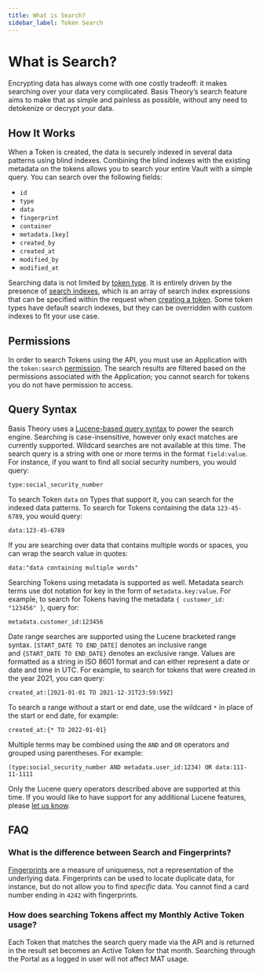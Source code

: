 ```yaml
---
title: What is Search?
sidebar_label: Token Search
---
```


# What is Search?

Encrypting data has always come with one costly tradeoff: it makes searching over your data very complicated.
Basis Theory’s search feature aims to make that as simple and painless as possible, without any need to detokenize or
decrypt your data.

## How It Works

When a Token is created, the data is securely indexed in several data patterns using blind indexes. Combining the
blind indexes with the existing metadata on the tokens allows you to search your entire Vault with a simple query.
You can search over the following fields:

- `id`
- `type`
- `data`
- `fingerprint`
- `container`
- `metadata.[key]`
- `created_by`
- `created_at`
- `modified_by`
- `modified_at`

Searching data is not limited by [token type](/docs/api/tokens/token-types). It is entirely driven by the presence of [search indexes](/docs/expressions/search-indexes), which is an array of search index expressions that can be specified within the request when [creating a token](/docs/api/tokens#create-token). Some token types have default search indexes, but they can be overridden with custom indexes to fit your use case.

## Permissions

In order to search Tokens using the API, you must use an Application with the `token:search`
[permission](/docs/api/applications/permissions#permission-types). The search results are filtered based on the
permissions associated with the Application; you cannot search for tokens you do not have permission to access.

## Query Syntax

Basis Theory uses a [Lucene-based query syntax](http://www.lucenetutorial.com/lucene-query-syntax.html) to power the
search engine. Searching is case-insensitive, however only exact matches are currently supported. Wildcard searches are
not available at this time. The search query is a string with one or more terms in the format `field:value`.
For instance, if you want to find all social security numbers, you would query:

```
type:social_security_number
```

To search Token `data` on Types that support it, you can search for the indexed data patterns. To search for Tokens
containing the data `123-45-6789`, you would query:

```
data:123-45-6789
```

If you are searching over data that contains multiple words or spaces, you can wrap the search value in quotes:

```
data:"data containing multiple words"
```

Searching Tokens using metadata is supported as well. Metadata search terms use dot notation for key in the form
of `metadata.key:value`. For example, to search for Tokens having the metadata `{ customer_id: "123456" }`, query for:

```
metadata.customer_id:123456
```

Date range searches are supported using the Lucene bracketed range syntax. `[START_DATE TO END_DATE]` denotes an
inclusive range and `{START_DATE TO END_DATE}` denotes an exclusive range. Values are formatted as a string in
ISO 8601 format and can either represent a date or date and time in UTC. For example, to search for tokens that were
created in the year 2021, you can query:

```
created_at:[2021-01-01 TO 2021-12-31T23:59:59Z]
```

To search a range without a start or end date, use the wildcard `*` in place of the start or end date, for example:

```
created_at:{* TO 2022-01-01}
```

Multiple terms may be combined using the `AND` and `OR` operators and grouped using parentheses. For example:

```
(type:social_security_number AND metadata.user_id:1234) OR data:111-11-1111
```

Only the Lucene query operators described above are supported at this time. If you would like to have support for any
additional Lucene features, please [let us know](mailto:support@basistheory.com?subject=Token).

## FAQ

### What is the difference between Search and Fingerprints?

[Fingerprints](/docs/concepts/what-are-tokens#fingerprinting) are a measure of uniqueness,
not a representation of the underlying data. Fingerprints can be used to locate duplicate data, for instance, but do not
allow you to find _specific_ data. You cannot find a card number ending in `4242` with fingerprints.

### How does searching Tokens affect my Monthly Active Token usage?

Each Token that matches the search query made via the API and is returned in the result set becomes an Active Token for
that month. Searching through the Portal as a logged in user will not affect MAT usage.

